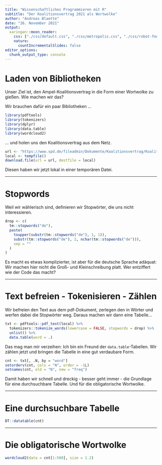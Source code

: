 ```yaml
---
title: "Wissenschaftliches Programmieren mit R"
subtitle: "Der Koalitionsvertrag 2021 als Wortwolke"
author: "Andreas Blaette"
date: "26. November 2021"
output: 
  xaringan::moon_reader:
    css: ["./css/default.css", "./css/metropolis.css", "./css/robot-fonts.css", './css/polminify.css']
    nature:
      countIncrementalSlides: false
editor_options:
  chunk_output_type: console
---
```



# Laden von Bibliotheken

Unser Ziel ist, den Ampel-Koalitionsvertrag in die Form einer Wortwolke zu gießen. Wie machen wir das?

Wir brauchen dafür ein paar Bibliotheken ... 

```r
library(pdftools)
library(tokenizers)
library(dplyr)
library(data.table)
library(wordcloud2)
```

... und holen uns den Koalitionsvertrag aus dem Netz.

```r
url <- "https://www.spd.de/fileadmin/Dokumente/Koalitionsvertrag/Koalitionsvertrag_2021-2025.pdf"
local <- tempfile()
download.file(url = url, destfile = local)
```

Diesen haben wir jetzt lokal in einer temporären Datei.

---

# Stopwords

Weil wir wählerisch sind, definieren wir Stopwörter, die uns nicht interessieren. 

```r
drop <- c(
  tm::stopwords("de"),
  paste(
    toupper(substr(tm::stopwords("de"), 1, 1)), 
    substr(tm::stopwords("de"), 2, nchar(tm::stopwords("de"))),
    sep = ""
  )
)
```

Es macht es etwas komplizierter,  ist aber für die deutsche Sprache adäquat: Wir machen hier nicht die Groß- und Kleinschreibung platt. Wer entziffert wie der Code das macht?

---

# Text befreien - Tokenisieren - Zählen

Wir befreien den Text aus dem pdf-Dokument, zerlegen den in Wörter und werfen dabei die Stopwörter weg. Daraus machen wir dann eine Tabelle...

```r
txt <- pdftools::pdf_text(local) %>%
  tokenizers::tokenize_words(lowercase = FALSE, stopwords = drop) %>%
  unlist() %>%
  data.table(word = .)
```

Das mag man mir verzeihen: Ich bin ein Freund der `data.table`-Tabellen. Wir zählen jetzt und bringen die Tabelle in eine gut verdaubare Form.

```r
cnt <- txt[, .N, by = "word"]
setorderv(cnt, cols = "N", order = -1L)
setnames(cnt, old = "N", new = "freq")
```

Damit haben wir schnell und dreckig - besser geht immer - die Grundlage für eine durchsuchbare Tabelle. Und für die obligatorische Wortwolke.

---

# Eine durchsuchbare Tabelle

```r
DT::datatable(cnt)
```

---

# Die obligatorische Wortwolke

```r
wordcloud2(data = cnt[1:500], size = 1.2)
```